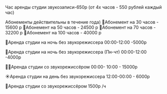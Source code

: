 Час аренды студии звукозаписи-650р
(от 4х часов - 550 рублей каждый час)

Абонементы действительны в течение года)
💢Абонемент на 30 часов - 15600 р
💢Абонемент на 50 часов - 24500 р
💢Абонемент на 70 часов - 32200 р
💢Абонемент на 100 часов - 40000 р

🌙Аренда студии на ночь без звукорежиссера 00:00-12:00 -5000р

🌙Аренда студии на ночь без звукорежиссера (Пн-чт) 00:00-12:00 -4000р

🌙👨Аренда студии со звукорежиссёром
00:00- 10:00 - 15000р

☀Аренда студии на день без звукорежиссера 12:00-00:00 - 6000р

👨Аренда студии со звукорежиссёром
1500р /ч
